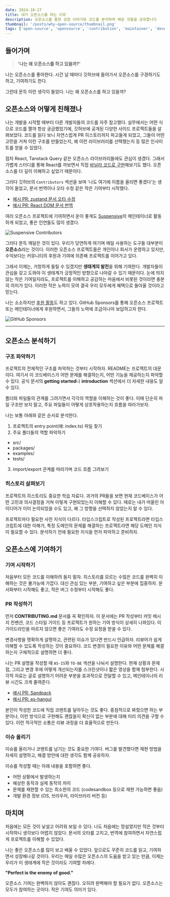 ```yaml
---
date: 2024-10-27
title: 내가 오픈소스를 하는 이유
description: 오픈소스를 통한 성장 이야기와 코드를 분석하며 배운 것들을 공유합니다
thumbnail: '/posts/why-open-source/thumbnail.png'
tags: ['open-source', 'opensource', 'contribution', 'maintainer', 'developer-story', 'learning']
---
```


## 들어가며

> **'나는 왜 오픈소스를 하고 있을까?'**

나는 오픈소스를 좋아한다. 시간 날 때마다 깃허브에 들어가서 오픈소스를 구경하기도 하고, 기여하기도 한다.

그런데 문득 이런 생각이 들었다. 나는 왜 오픈소스를 하고 있을까?

## 오픈소스와 어떻게 친해졌나

나는 개발을 시작할 때부터 다른 개발자들의 코드를 자주 참고했다. 실무에서는 어떤 식으로 코드를 짤까 항상 궁금했었기에, 깃허브에 공개된 다양한 사이드 프로젝트들을 살펴보았다. 코드를 읽다 보니 자연스럽게 PR 히스토리까지 파고들게 되었고, 그들이 어떤 고민을 거쳐 이런 구조를 만들었는지, 왜 이런 라이브러리를 선택했는지 등 많은 인사이트를 얻을 수 있었다.

점차 React, Tanstack Query 같은 오픈소스 라이브러리들에도 관심이 생겼다. 그래서 가볍게 스터디를 통해 React를 까보면서 직접 [바닐라 코드로 구현](https://github.com/kangju2000/vanilla-react)해보기도 했다. 오픈소스를 더 깊이 이해하고 싶었기 때문이다.

그러다 깃허브의 `Contributors` 섹션을 보며 '나도 여기에 이름을 올리면 좋겠다'는 생각이 들었고, 문서 번역이나 오타 수정 같은 작은 기여부터 시작했다.

- [예시 PR: zustand 문서 오타 수정](https://github.com/pmndrs/zustand/pull/1969/files)
- [예시 PR: React DOM 문서 번역](https://github.com/reactjs/ko.react.dev/pull/606)

여러 오픈소스 프로젝트에 기여하면서 운이 좋게도 [Suspensive](https://github.com/toss/suspensive)의 메인테이너로 활동하게 되었고, 좋은 인연들도 많이 생겼다.

![Suspensive Contributors](/posts/why-open-source/contributors.png)

그러다 문득 깨달은 것이 있다. 우리가 당연하게 여기며 매일 사용하는 도구들 대부분이 **오픈소스**라는 것이다. 이러한 오픈소스 프로젝트들은 개인이나 회사가 운영하고 있지만, 수익보다는 커뮤니티의 후원과 기여에 의존해 프로젝트를 이어가고 있다.

그래서 이제는, 거창하게 들릴 수 있겠지만 **생태계의 발전**을 위해 기여한다. 개발자들이 관심을 갖고 도와야 이 생태계가 긍정적인 방향으로 나아갈 수 있기 때문이다. 눈에 띄지 않는 작은 기여일지라도, 프로젝트를 이해하고 공감하는 마음에서 비롯된 것이라면 충분히 의미가 있다. 이러한 작은 노력이 모여 결국 우리 모두에게 혜택으로 돌아올 것이라고 믿는다.

나는 소소하지만 [후원 활동](https://github.com/kangju2000?tab=sponsoring)도 하고 있다. GitHub Sponsors를 통해 오픈소스 프로젝트 또는 메인테이너에게 후원하면서, 그들의 노력에 조금이나마 보답하고자 한다.

![GitHub Sponsors](/posts/why-open-source/sponsoring.png)

---

## 오픈소스 분석하기

### 구조 파악하기

프로젝트의 전체적인 구조를 파악하는 것부터 시작하자. README는 프로젝트의 대문이다. 여기서 이 코드베이스가 어떤 문제를 해결하는지, 어떤 기능을 제공하는지 파악할 수 있다. 공식 문서의 **getting started**나 **introduction** 섹션에서 더 자세한 내용도 알 수 있다.

폴더와 파일들의 관계를 그려가면서 각각의 역할을 이해하는 것이 좋다. 이때 단순히 파일 구조만 보지 말고, 주요 파일들이 어떻게 상호작용하는지 흐름을 따라가보자.

<Admonition type='tip' title='구조를 파악하는 팁'>

나는 보통 아래와 같은 순서로 분석한다.

1. 프로젝트의 entry point(예: index.ts) 파일 찾기
2. 주요 폴더들의 역할 파악하기

- src/
- packages/
- examples/
- tests/

3. import/export 관계를 따라가며 코드 흐름 그려보기

</Admonition>

### 히스토리 살펴보기

프로젝트의 히스토리도 중요한 학습 자료다. 과거의 PR들을 보면 현재 코드베이스가 어떤 고민과 의사결정을 거쳐 이렇게 구현되었는지 이해할 수 있다. 때로는 내가 떠올린 아이디어가 이미 논의되었을 수도 있고, 왜 그 방향을 선택하지 않았는지 알 수 있다.

<Admonition type='tip' title='분석하기 전에 체크할 것'>

프로젝트마다 필요한 사전 지식이 다르다. 타입스크립트로 작성된 프로젝트라면 타입스크립트에 대한 이해가, 특정 도메인의 문제를 해결하는 프로젝트라면 해당 도메인 지식이 필요할 수 있다. 분석하기 전에 필요한 지식을 먼저 파악하고 준비하자.

</Admonition>

## 오픈소스에 기여하기

### 기여 시작하기

처음부터 모든 코드를 이해하려 들지 말자. 히스토리를 모르는 수많은 코드를 완벽히 이해하는 것은 불가능에 가깝다. 대신 관심 있는 부분, 기여하고 싶은 부분에 집중하자. 문서화부터 시작해도 좋고, 작은 버그 수정부터 시작해도 좋다.

### PR 작성하기

먼저 **CONTRIBUTING.md** 문서를 꼭 확인하자. 이 문서에는 PR 작성부터 커밋 메시지 컨벤션, 코드 스타일 가이드 등 프로젝트가 원하는 기여 방식이 상세히 나와있다. 이 가이드라인을 따르지 않으면 좋은 기여라도 수정 요청을 받을 수 있다.

변경사항을 명확하게 설명하고, 관련된 이슈가 있다면 반드시 언급하자. 리뷰어가 쉽게 이해할 수 있도록 작성하는 것이 중요하다. 코드 변경이 필요한 이유와 어떤 문제를 해결하는지 구체적으로 설명하면 더 좋다.

<Admonition type='tip' title='소소한 PR 작성 팁'>

나는 PR 설명을 작성할 때 `AS-IS`와 `TO-BE` 섹션을 나눠서 설명한다.
현재 상황과 문제점, 그리고 변경 후에 어떻게 개선되는지를 스크린샷이나 짧은 영상을 함께 첨부한다.
시각적 자료는 글로 설명하기 어려운 부분을 효과적으로 전달할 수 있고, 메인테이너의 리뷰 시간도 크게 줄여준다.

- [예시 PR: Sandpack](https://github.com/codesandbox/sandpack/pull/1208)
- [예시 PR: es-hangul](https://github.com/toss/es-hangul/pull/200)

</Admonition>

본인이 작성한 코드에 직접 코멘트를 달아두는 것도 좋다.
중점적으로 봐줬으면 하는 부분이나, 이런 방식으로 구현해도 괜찮을지 확신이 없는 부분에 대해 미리 의견을 구할 수 있다. 이런 적극적인 소통은 리뷰 과정을 더 효율적으로 만든다.

### 이슈 올리기

이슈를 올리거나 코멘트를 남기는 것도 중요한 기여다. 버그를 발견했다면 재현 방법을 자세히 설명하고, 해결 방안에 대한 생각도 함께 공유하자.

이슈를 작성할 때는 아래 내용을 포함하면 좋다.

- 어떤 상황에서 발생하는지
- 예상한 동작과 실제 동작의 차이
- 문제를 재현할 수 있는 최소한의 코드 (codesandbox 등으로 재현 가능하면 좋음)
- 개발 환경 정보 (OS, 브라우저, 라이브러리 버전 등)

## 마치며

처음에는 모든 것이 낯설고 어려워 보일 수 있다. 나도 처음에는 망설였지만 작은 것부터 시작하니 생각보다 어렵지 않았다. 문서의 오타를 고치고, 번역에 참여하면서 자연스럽게 프로젝트를 이해할 수 있었다.

나는 좋은 오픈소스를 많이 보고 배울 수 있었다. 앞으로도 꾸준히 코드를 읽고, 기여하면서 성장해나갈 것이다. 우리는 매일 수많은 오픈소스의 도움을 받고 있는 만큼, 이제는 우리가 이 생태계에 작은 것이라도 기여할 차례다.

<Admonition type='note' title='오픈소스 기여는 완벽하지 않아도 괜찮다.'>

**"Perfect is the enemy of good."**

오픈소스 기여는 완벽하지 않아도 괜찮다. 오히려 완벽해야 할 필요가 없다. 오픈소스는 모두가 참여하는 곳이다. 작은 기여도 의미가 있다.

</Admonition>
